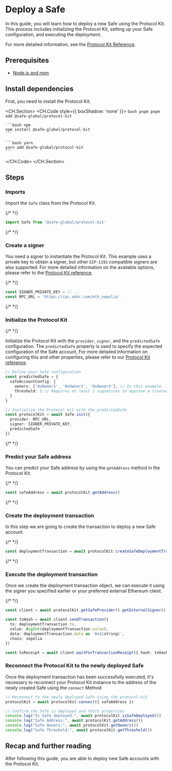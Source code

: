 
# Deploy a Safe

In this guide, you will learn how to deploy a new Safe using the Protocol Kit. This process includes initializing the Protocol Kit, setting up your Safe configuration, and executing the deployment.

For more detailed information, see the [Protocol Kit Reference](../../../protocol-kit/reference/safe.mdx).

## Prerequisites

- [Node.js and npm](https://docs.npmjs.com/downloading-and-installing-node-js-and-npm)

## Install dependencies

First, you need to install the Protocol Kit.

<CH.Section>
  <CH.Code style={{ boxShadow: 'none' }}>
    ```bash pnpm
    pnpm add @safe-global/protocol-kit
    ```

    ```bash npm
    npm install @safe-global/protocol-kit
    ```

    ```bash yarn
    yarn add @safe-global/protocol-kit
    ```
  </CH.Code>
</CH.Section>

## Steps

<Steps>

  ### Imports

  Import the `Safe` class from the Protocol Kit.

  {/* <!-- vale off --> */}

  ```typescript
  import Safe from '@safe-global/protocol-kit'
  ```

  {/* <!-- vale on --> */}

  ### Create a signer

  You need a signer to instantiate the Protocol Kit. This example uses a private key to obtain a signer, but other `EIP-1193` compatible signers are also supported. For more detailed information on the available options, please refer to the [Protocol Kit reference](../../reference/safe.mdx#initialization).

  {/* <!-- vale off --> */}

  ```typescript
  const SIGNER_PRIVATE_KEY = // ...
  const RPC_URL = 'https://rpc.ankr.com/eth_sepolia'
  ```

  {/* <!-- vale on --> */}

  ### Initialize the Protocol Kit

  {/* <!-- vale off --> */}

  Initialize the Protocol Kit with the `provider`, `signer`, and the `predictedSafe` configuration. The `predictedSafe` property is used to specify the expected configuration of the Safe account, For more detailed information on configuring this and other properties, please refer to our [Protocol Kit reference](../../reference/safe.mdx#initialization).

  ```typescript
  // Define your Safe configuration
  const predictedSafe = {
    safeAccountConfig: {
      owners: ['0xOwner1', '0xOwner2', '0xOwner3'], // In this example, 3 owners
      threshold: 2 // Requires at least 2 signatures to approve a transaction
    }
  }

  // Initialize the Protocol Kit with the predictedSafe
  const protocolKit = await Safe.init({
    provider: RPC_URL,
    signer: SIGNER_PRIVATE_KEY,
    predictedSafe
  })
  ```

  {/* <!-- vale on --> */}

  ### Predict your Safe address

  You can predict your Safe address by using the `getAddress` method in the Protocol Kit.

  {/* <!-- vale off --> */}

  ```typescript
  const safeAddress = await protocolKit.getAddress()
  ```

  {/* <!-- vale on --> */}

  ### Create the deployment transaction

  In this step we are going to create the transaction to deploy a new Safe account.

  {/* <!-- vale off --> */}

  ```typescript
  const deploymentTransaction = await protocolKit.createSafeDeploymentTransaction()
  ```

  {/* <!-- vale on --> */}

  ### Execute the deployment transaction

Once we create the deployment transaction object, we can execute it using the signer you specified earlier or your preferred external Ethereum client.

  {/* <!-- vale off --> */}

  ```typescript
  const client = await protocolKit.getSafeProvider().getExternalSigner()

  const txHash = await client.sendTransaction({
    to: deploymentTransaction.to,
    value: BigInt(deploymentTransaction.value),
    data: deploymentTransaction.data as `0x${string}`,
    chain: sepolia
  })

  const txReceipt = await client.waitForTransactionReceipt({ hash: txHash })
  ```

  ### Reconnect the Protocol Kit to the newly deployed Safe

Once the deployment transaction has been successfully executed, it's necessary to reconnect your Protocol Kit instance to the address of the newly created Safe using the `connect` Method

```typescript
// Reconnect to the newly deployed Safe using the protocol-kit
protocolKit = await protocolKit.connect({ safeAddress })

// Confirm the Safe is deployed and fetch properties
console.log("Is Safe deployed:", await protocolKit.isSafeDeployed())
console.log("Safe Address:", await protocolKit.getAddress())
console.log("Safe Owners:", await protocolKit.getOwners())
console.log("Safe Threshold:", await protocolKit.getThreshold())
```


</Steps>


## Recap and further reading

After following this guide, you are able to deploy new Safe accounts with the Protocol Kit.
